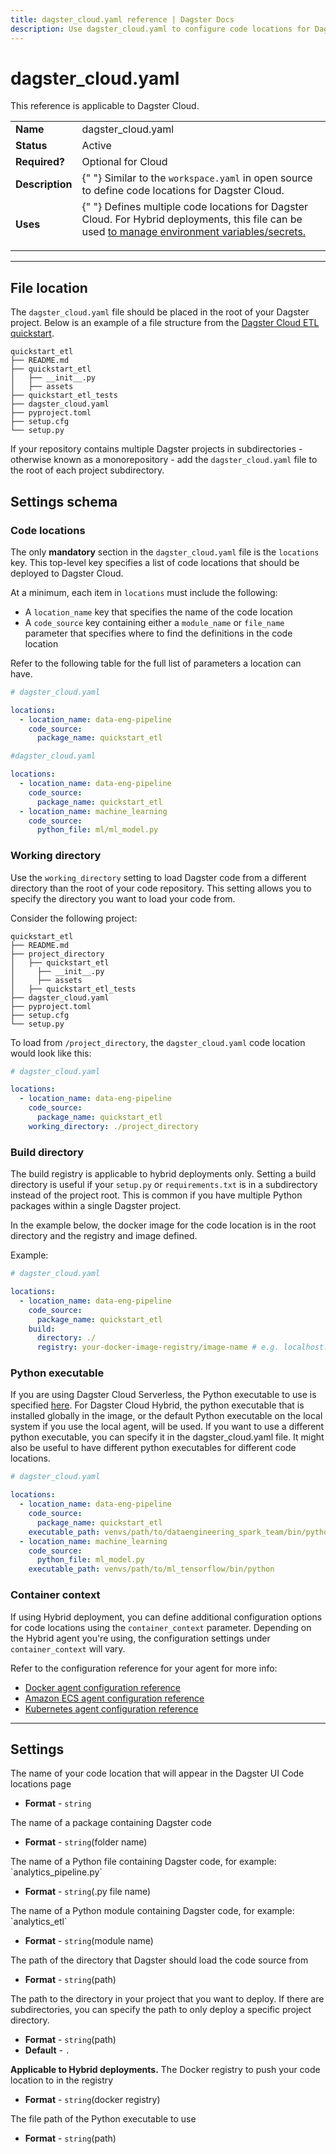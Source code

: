 ```yaml
---
title: dagster_cloud.yaml reference | Dagster Docs
description: Use dagster_cloud.yaml to configure code locations for Dagster Cloud
---
```


# dagster_cloud.yaml

<Note>This reference is applicable to Dagster Cloud.</Note>

<table
  className="table"
  style={{
    width: "100%",
  }}
>
  <tbody>
    <tr>
      <td
        style={{
          width: "15%",
        }}
      >
        <strong>Name</strong>
      </td>
      <td>dagster_cloud.yaml</td>
    </tr>
    <tr>
      <td
        style={{
          width: "15%",
        }}
      >
        <strong>Status</strong>
      </td>
      <td>Active</td>
    </tr>
    <tr>
      <td
        style={{
          width: "15%",
        }}
      >
        <strong>Required?</strong>
      </td>
      <td>Optional for Cloud</td>
    </tr>
    <tr>
      <td
        style={{
          width: "15%",
        }}
      >
        <strong>Description</strong>
      </td>
      <td>
        {" "}
        Similar to the <code>workspace.yaml</code> in open source to define code
        locations for Dagster Cloud.
      </td>
    </tr>
    <tr>
      <td
        style={{
          width: "15%",
        }}
      >
        <strong>Uses</strong>
      </td>
      <td>
        {" "}
        Defines multiple code locations for Dagster Cloud. For Hybrid deployments,
        this file can be used <a href="/dagster-cloud/managing-deployments/setting-environment-variables-dagster-cloud-agents">
          to manage environment variables/secrets.
        </a>
        <ul></ul>
      </td>
    </tr>
  </tbody>
</table>

---

## File location

The `dagster_cloud.yaml` file should be placed in the root of your Dagster project. Below is an example of a file structure from the [Dagster Cloud ETL quickstart](https://github.com/dagster-io/dagster/tree/master/examples/quickstart_etl).

```shell
quickstart_etl
├── README.md
├── quickstart_etl
│   ├── __init__.py
│   ├── assets
├── quickstart_etl_tests
├── dagster_cloud.yaml
├── pyproject.toml
├── setup.cfg
└── setup.py
```

If your repository contains multiple Dagster projects in subdirectories - otherwise known as a monorepository - add the `dagster_cloud.yaml` file to the root of each project subdirectory.

## Settings schema

### Code locations

The only **mandatory** section in the `dagster_cloud.yaml` file is the `locations` key. This top-level key specifies a list of code locations that should be deployed to Dagster Cloud.

At a minimum, each item in `locations` must include the following:

- A `location_name` key that specifies the name of the code location
- A `code_source` key containing either a `module_name` or `file_name` parameter that specifies where to find the definitions in the code location

Refer to the following table for the full list of parameters a location can have.

<TabGroup>
<TabItem name="Single code location">

```yaml
# dagster_cloud.yaml

locations:
  - location_name: data-eng-pipeline
    code_source:
      package_name: quickstart_etl
```

</TabItem>
<TabItem name="Multiple code locations">

```yaml
#dagster_cloud.yaml

locations:
  - location_name: data-eng-pipeline
    code_source:
      package_name: quickstart_etl
  - location_name: machine_learning
    code_source:
      python_file: ml/ml_model.py
```

</TabItem>
</TabGroup>

### Working directory

Use the `working_directory` setting to load Dagster code from a different directory than the root of your code repository. This setting allows you to specify the directory you want to load your code from.

Consider the following project:

```shell
quickstart_etl
├── README.md
├── project_directory
│   ├── quickstart_etl
│     ├── __init__.py
│     ├── assets
│   ├── quickstart_etl_tests
├── dagster_cloud.yaml
├── pyproject.toml
├── setup.cfg
└── setup.py
```

To load from `/project_directory`, the `dagster_cloud.yaml` code location would look like this:

```yaml
# dagster_cloud.yaml

locations:
  - location_name: data-eng-pipeline
    code_source:
      package_name: quickstart_etl
    working_directory: ./project_directory
```

### Build directory

The build registry is applicable to hybrid deployments only. Setting a build directory is useful if your `setup.py` or `requirements.txt` is in a subdirectory instead of the project root. This is common if you have multiple Python packages within a single Dagster project.

In the example below, the docker image for the code location is in the root directory and the registry and image defined.

Example:

```yaml
# dagster_cloud.yaml

locations:
  - location_name: data-eng-pipeline
    code_source:
      package_name: quickstart_etl
    build:
      directory: ./
      registry: your-docker-image-registry/image-name # e.g. localhost:5000/myimage
```

### Python executable

If you are using Dagster Cloud Serverless, the Python executable to use is specified [here](https://docs.dagster.io/dagster-cloud/deployment/serverless#using-a-different-python-version). For Dagster Cloud Hybrid, the python executable that is installed globally in the image, or the default Python executable on the local system if you use the local agent, will be used. If you want to use a different python executable, you can specify it in the dagster_cloud.yaml file. It might also be useful to have different python executables for different code locations.

```yaml
# dagster_cloud.yaml

locations:
  - location_name: data-eng-pipeline
    code_source:
      package_name: quickstart_etl
    executable_path: venvs/path/to/dataengineering_spark_team/bin/python
  - location_name: machine_learning
    code_source:
      python_file: ml_model.py
    executable_path: venvs/path/to/ml_tensorflow/bin/python
```

### Container context

If using Hybrid deployment, you can define additional configuration options for code locations using the `container_context` parameter. Depending on the Hybrid agent you're using, the configuration settings under `container_context` will vary.

Refer to the configuration reference for your agent for more info:

- [Docker agent configuration reference](/dagster-cloud/deployment/agents/docker/configuration-reference)
- [Amazon ECS agent configuration reference](/dagster-cloud/deployment/agents/amazon-ecs/configuration-reference)
- [Kubernetes agent configuration reference](/dagster-cloud/deployment/agents/kubernetes/configuration-reference)

---

## Settings

<ReferenceTable>
  <ReferenceTableItem propertyName="location_name">
    The name of your code location that will appear in the Dagster UI Code
    locations page
    <ul>
      <li>
        <strong>Format</strong> - <code>string</code>
      </li>
    </ul>
  </ReferenceTableItem>
  <ReferenceTableItem propertyName="code_source.package_name">
    The name of a package containing Dagster code
    <ul>
      <li>
        <strong>Format</strong> - <code>string</code>(folder name)
      </li>
    </ul>
  </ReferenceTableItem>
  <ReferenceTableItem propertyName="code_source.python_file">
    The name of a Python file containing Dagster code, for example:
    `analytics_pipeline.py`
    <ul>
      <li>
        <strong>Format</strong> - <code>string</code>(.py file name)
      </li>
    </ul>
  </ReferenceTableItem>
  <ReferenceTableItem propertyName="code_source.module_name">
    The name of a Python module containing Dagster code, for example:
    `analytics_etl`
    <ul>
      <li>
        <strong>Format</strong> - <code>string</code>(module name)
      </li>
    </ul>
  </ReferenceTableItem>
  <ReferenceTableItem propertyName="working_directory">
    The path of the directory that Dagster should load the code source from
    <ul>
      <li>
        <strong>Format</strong> - <code>string</code>(path)
      </li>
    </ul>
  </ReferenceTableItem>
  <ReferenceTableItem propertyName="build.directory">
    The path to the directory in your project that you want to deploy. If there
    are subdirectories, you can specify the path to only deploy a specific
    project directory.
    <ul>
      <li>
        <strong>Format</strong> - <code>string</code>(path)
      </li>
      <li>
        <strong>Default</strong> - <code>.</code>
      </li>
    </ul>
  </ReferenceTableItem>
  <ReferenceTableItem propertyName="build.registry">
    <strong>Applicable to Hybrid deployments.</strong> The Docker registry to
    push your code location to in the registry
    <ul>
      <li>
        <strong>Format</strong> - <code>string</code>(docker registry)
      </li>
    </ul>
  </ReferenceTableItem>
  <ReferenceTableItem propertyName="executable_path">
    The file path of the Python executable to use
    <ul>
      <li>
        <strong>Format</strong> - <code>string</code>(path)
      </li>
    </ul>
  </ReferenceTableItem>
</ReferenceTable>
